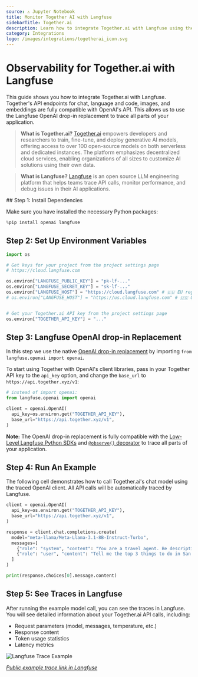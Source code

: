 ```yaml
---
source: ⚠️ Jupyter Notebook
title: Monitor Together AI with Langfuse
sidebarTitle: Together.ai
description: Learn how to integrate Together.ai with Langfuse using the OpenAI drop-in replacement.
category: Integrations
logo: /images/integrations/togetherai_icon.svg
---
```


# Observability for Together.ai with Langfuse

This guide shows you how to integrate Together.ai with Langfuse. Together's API endpoints for chat, language and code, images, and embeddings are fully compatible with OpenAI's API. This allows us to use the Langfuse OpenAI drop-in replacement to trace all parts of your application.

> **What is Together.ai?** [Together.ai](https://docs.together.ai/docs/openai-api-compatibility) empowers developers and researchers to train, fine-tune, and deploy generative AI models, offering access to over 100 open-source models on both serverless and dedicated instances. The platform emphasizes decentralized cloud services, enabling organizations of all sizes to customize AI solutions using their own data.

> **What is Langfuse?** [Langfuse](https://langfuse.com) is an open source LLM engineering platform that helps teams trace API calls, monitor performance, and debug issues in their AI applications.

<Steps>
## Step 1: Install Dependencies

Make sure you have installed the necessary Python packages:

```python
%pip install openai langfuse
```

## Step 2: Set Up Environment Variables

```python
import os

# Get keys for your project from the project settings page
# https://cloud.langfuse.com

os.environ["LANGFUSE_PUBLIC_KEY"] = "pk-lf-..."
os.environ["LANGFUSE_SECRET_KEY"] = "sk-lf-..."
os.environ["LANGFUSE_HOST"] = "https://cloud.langfuse.com" # 🇪🇺 EU region
# os.environ["LANGFUSE_HOST"] = "https://us.cloud.langfuse.com" # 🇺🇸 US region


# Get your Together.ai API key from the project settings page
os.environ["TOGETHER_API_KEY"] = "..."
```

## Step 3: Langfuse OpenAI drop-in Replacement

In this step we use the native [OpenAI drop-in replacement](https://langfuse.com/docs/integrations/openai/python/get-started) by importing `from langfuse.openai import openai`.

To start using Together with OpenAI's client libraries, pass in your Together API key to the `api_key` option, and change the `base_url` to `https://api.together.xyz/v1`:

```python
# instead of import openai:
from langfuse.openai import openai

client = openai.OpenAI(
  api_key=os.environ.get("TOGETHER_API_KEY"),
  base_url="https://api.together.xyz/v1",
)
```

**Note:** The OpenAI drop-in replacement is fully compatible with the [Low-Level Langfuse Python SDKs](https://langfuse.com/docs/sdk/python/low-level-sdk) and [`@observe()` decorator](https://langfuse.com/docs/sdk/python/decorators) to trace all parts of your application.

## Step 4: Run An Example

The following cell demonstrates how to call Together.ai's chat model using the traced OpenAI client. All API calls will be automatically traced by Langfuse.

```python
client = openai.OpenAI(
  api_key=os.environ.get("TOGETHER_API_KEY"),
  base_url="https://api.together.xyz/v1",
)

response = client.chat.completions.create(
  model="meta-llama/Meta-Llama-3.1-8B-Instruct-Turbo",
  messages=[
    {"role": "system", "content": "You are a travel agent. Be descriptive and helpful."},
    {"role": "user", "content": "Tell me the top 3 things to do in San Francisco"},
  ]
)

print(response.choices[0].message.content)
```

## Step 5: See Traces in Langfuse

After running the example model call, you can see the traces in Langfuse. You will see detailed information about your Together.ai API calls, including:

- Request parameters (model, messages, temperature, etc.)
- Response content
- Token usage statistics
- Latency metrics

![Langfuse Trace Example](https://langfuse.com/images/cookbook/integration-togetherai/togetherai-example-trace.png)

_[Public example trace link in Langfuse](https://cloud.langfuse.com/project/cloramnkj0002jz088vzn1ja4/traces/d3c13a6f-00c5-4090-8f18-6ce18c794950?timestamp=2025-02-25T15%3A43%3A52.800Z&observation=9eeb3b33-49f0-4557-ac00-d3cbe6bc051e)_

</Steps>


<LearnMore />
